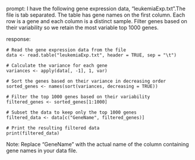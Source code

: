 prompt:
I have the following gene expression data, "leukemiaExp.txt".The file is tab separated. The table has gene names on the first column. Each row is a gene and each column is a distinct sample.  Filter genes based on their variability so we retain the most variable top 1000 genes. 

response:
```
# Read the gene expression data from the file
data <- read.table("leukemiaExp.txt", header = TRUE, sep = "\t")

# Calculate the variance for each gene
variances <- apply(data[, -1], 1, var)

# Sort the genes based on their variance in decreasing order
sorted_genes <- names(sort(variances, decreasing = TRUE))

# Filter the top 1000 genes based on their variability
filtered_genes <- sorted_genes[1:1000]

# Subset the data to keep only the top 1000 genes
filtered_data <- data[c("GeneName", filtered_genes)]

# Print the resulting filtered data
print(filtered_data)
```
Note: Replace "GeneName" with the actual name of the column containing gene names in your data file.
